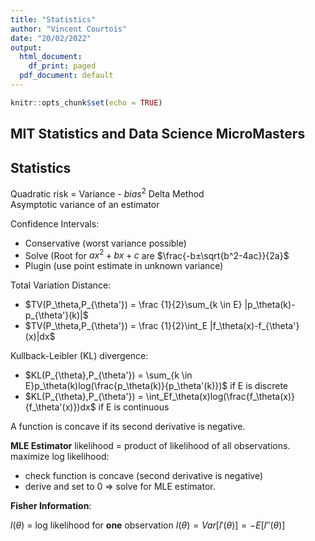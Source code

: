 ```yaml
---
title: "Statistics"
author: "Vincent Courtois"
date: "20/02/2022"
output:
  html_document:
    df_print: paged
  pdf_document: default
---
```


```r
knitr::opts_chunk$set(echo = TRUE)
```

## MIT Statistics and Data Science MicroMasters
## Statistics

Quadratic risk = Variance - $bias^2$
Delta Method  
Asymptotic variance of an estimator

Confidence Intervals:

* Conservative (worst variance possible)
* Solve (Root for $ax^2+bx+c$ are $\frac{-b±\sqrt{b^2-4ac}}{2a}$
* Plugin (use point estimate in unknown variance)



 Total Variation Distance:
 
 * $TV(P_\theta,P_{\theta'}) = \frac {1}{2}\sum_{k \in E} |p_\theta(k)-p_{\theta'}(k)|$
 * $TV(P_\theta,P_{\theta'}) = \frac {1}{2}\int_E |f_\theta(x)-f_{\theta'}(x)|dx$
 
 Kullback-Leibler (KL) divergence:

* $KL(P_{\theta},P_{\theta'}) = \sum_{k \in E}p_\theta(k)log(\frac{p_\theta(k)}{p_\theta'(k)})$ if E is discrete
* $KL(P_{\theta},P_{\theta'}) = \int_Ef_\theta(x)log(\frac{f_\theta(x)}{f_\theta'(x)})dx$ if E is continuous

A function is concave if its second derivative is negative.

**MLE Estimator**
likelihood = product of likelihood of all observations.
maximize log likelihood:

* check function is concave (second derivative is negative)
* derive and set to 0 => solve for MLE estimator.

**Fisher Information**:

$l(\theta)$ = log likelihood for **one** observation
$I(\theta) = Var[l'(\theta)] = -E[l''(\theta)]$

